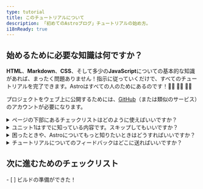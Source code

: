 ```yaml
---
type: tutorial
title: このチュートリアルについて
description: 「初めてのAstroブログ」チュートリアルの始め方。
i18nReady: true
---
```



## 始めるために必要な知識は何ですか？

**HTML**、**Markdown**、**CSS**、そして多少の**JavaScript**についての基本的な知識があれば、まったく問題ありません！指示に従っていくだけで、すべてのチュートリアルを完了できます。Astroはすべての人のためにあるのです！🧑‍🚀 👩‍🚀 👨‍🚀

プロジェクトをウェブ上に公開するためには、[GitHub](https://github.com)（または類似のサービス）のアカウントが必要になります。

<details>
<summary>ページの下部にあるチェックリストはどのように使えばいいですか？</summary>

チェックを入れてください！

各ページの最後には、そこまでにできるようになったタスクのチェックリストがあります。これにチェックを入れると、チュートリアルトラッカー（チュートリアルの進捗）で進捗状況を確認できます。

トラッカーの利用は任意ですが、数回に分けてチュートリアルを進める場合には、自分の進捗状況を思い出すのに役立ちます。また、チェックリストの一部をチェックしないでおくことで、あとで見直したいユニットの目印としても使えます。

（このデータはブラウザのローカルストレージにのみ保存され、他の場所で利用されることはありません。Astroにデータが送信されたり、保存されたりすることはありません。）
</details>

<details>
<summary>ユニット1はすでに知っている内容です。スキップしてもいいですか？</summary>

[ユニット1](/ja/tutorial/1-setup/)の各レッスンでは、チュートリアルを完了するために必要な開発ツールとオンラインアカウントを確認できます。また、新しいAstroプロジェクトの作成、GitHubへの保存、Netlifyへのデプロイの手順を説明しています。

[空の新しいAstroプロジェクトを作成](/ja/install/auto/)し、セットアップすることに慣れている場合は、そのまま[ユニット2](/ja/tutorial/2-pages/)に進み、プロジェクトに新しいページを作成していっても問題ありません。
</details>

<details>
<summary>困ったときや、Astroについてもっと知りたいときはどうすればいいですか？</summary>

[AstroのフレンドリーなDiscordサーバー](https://astro.build/chat)に参加しましょう！

サポートフォーラムチャンネルで質問したり、`#general`や`#off-topic`で誰かに話しかけてみてください。
</details>

<details>
<summary>チュートリアルについてのフィードバックはどこに送ればいいですか？</summary>

このチュートリアルは、AstroのDocsチームのプロジェクトです。Discordの`#docs`チャンネルで私たちを見つけるか、または[GitHubのDocsリポジトリ](https://github.com/withastro/docs/issues)にイシューを投稿してください。
</details>

<Box icon="check-list">

## 次に進むためのチェックリスト

<Checklist>
- [ ] ビルドの準備ができた！
</Checklist>
</Box>
